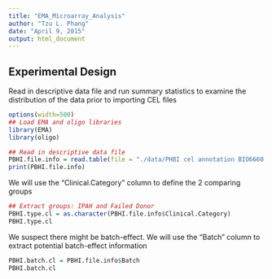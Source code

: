 ```yaml
---
title: "EMA_Microarray_Analysis"
author: "Tzu L. Phang"
date: "April 9, 2015"
output: html_document
---
```


## Experimental Design

Read in descriptive data file and run summary statistics to examine the distribution of the data prior to importing CEL files

```r
options(width=500)
## Load EMA and oligo libraries
library(EMA)
library(oligo)

## Read in descriptive data file
PBHI.file.info = read.table(file = "./data/PHBI cel annotation BIO6660 v2.txt", header = T, sep = "\t")
print(PBHI.file.info)
```

We will use the "Clinical.Category" column to define the 2 comparing groups

```r
## Extract groups: IPAH and Failed Donor
PBHI.type.cl = as.character(PBHI.file.info$Clinical.Category)
PBHI.type.cl
```

We suspect there might be batch-effect.  We will use the "Batch" column to extract potential batch-effect information

```r
PBHI.batch.cl = PBHI.file.info$Batch
PBHI.batch.cl
```
